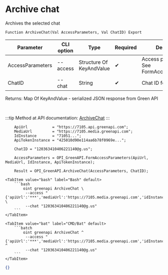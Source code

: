 ﻿---
sidebar_position: 11
description: Archive chat and other functions to work with Green API in the Open Integration Package, a free open-source integration library for 1C:Enterprise 8, OneScript and CLI
keywords: [1C, 1С, 1С:Enterprise, 1С:Enterprise 8.3, API, Integration, Services, Exchange, OneScript, CLI, Green API]
---


# Archive chat
 Archives the selected chat



`Function ArchiveChat(Val AccessParameters, Val ChatID) Export`

  | Parameter | CLI option | Type | Required | Description |
  |-|-|-|-|-|
  | AccessParameters | --access | Structure Of KeyAndValue | &#x2714; | Access parameters. See FormAccessParameters |
  | ChatID | --chat | String | &#x2714; | Chat ID for archiving |

  
  Returns:  Map Of KeyAndValue - serialized JSON response from Green API

<br/>

:::tip
Method at API documentation: [ArchiveChat](https://green-api.com/docs/api/service/archiveChat/)
:::
<br/>



```bsl title="1C:Enterprise/OneScript code example"
    ApiUrl           = "https://7105.api.greenapi.com";
    MediaUrl         = "https://7105.media.greenapi.com";
    IdInstance       = "71051...";
    ApiTokenInstance = "425010d90e114aa6b78f0969e...";

    ChatID = "120363410406221140@g.us";

    AccessParameters = OPI_GreenAPI.FormAccessParameters(ApiUrl, MediaUrl, IdInstance, ApiTokenInstance);

    Result = OPI_GreenAPI.ArchiveChat(AccessParameters, ChatID);
```
 

 <Tabs>
  
    <TabItem value="bash" label="Bash" default>
        ```bash
            oint greenapi ArchiveChat \
             --access "{'apiUrl':'***','mediaUrl':'https://7105.media.greenapi.com','idInstance':'7105187566','apiTokenInstance':'***'}" \
             --chat "120363410406221140@g.us"
        ```
    </TabItem>
  
    <TabItem value="bat" label="CMD/Bat" default>
        ```batch
            oint greenapi ArchiveChat ^
             --access "{'apiUrl':'***','mediaUrl':'https://7105.media.greenapi.com','idInstance':'7105187566','apiTokenInstance':'***'}" ^
             --chat "120363410406221140@g.us"
        ```
    </TabItem>
</Tabs>


```json title="Result"
{}
```
